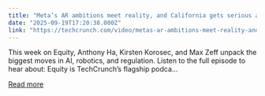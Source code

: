 ```yaml
---
title: "Meta’s AR ambitions meet reality, and California gets serious about AI safety…again"
date: "2025-09-19T17:20:38.000Z"
link: "https://techcrunch.com/video/metas-ar-ambitions-meet-reality-and-california-gets-serious-about-ai-safetyagain/"
---
```


This week on Equity, Anthony Ha, Kirsten Korosec, and Max Zeff unpack the biggest moves in AI, robotics, and regulation. Listen to the full episode to hear about: Equity is TechCrunch’s flagship podca...

[Read more](https://techcrunch.com/video/metas-ar-ambitions-meet-reality-and-california-gets-serious-about-ai-safetyagain/)
